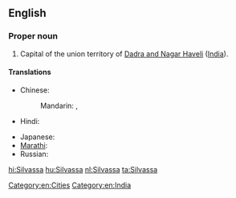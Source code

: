 ==English==
{{wikipedia}}

===Proper noun===
{{en-proper noun}}

# Capital of the union territory of [[Dadra and Nagar Haveli]] ([[India]]).

====Translations====
{{trans-top|capital of Dadra and Nagar Haveli, India}}
* Chinese:
*: Mandarin: {{t|cmn|西瓦薩|sc=Hani}},  {{t|cmn|西瓦萨|tr=Xīwǎsà|sc=Hani}}
* Hindi: {{t|hi|सिलवासा|tr=silvāsā}}
{{trans-mid}}
* Japanese: {{t|ja|スィルヴァーサー|tr=Siruvāsā}}
* [[Marathi]]: {{t|mr|सिल्वासा|sc=Deva}}
* Russian: {{t|ru|Силвасса|f|tr=Silvássa}}
{{trans-bottom}}

[[Category:en:Cities]]
[[Category:en:India]]

[[hi:Silvassa]]
[[hu:Silvassa]]
[[nl:Silvassa]]
[[ta:Silvassa]]